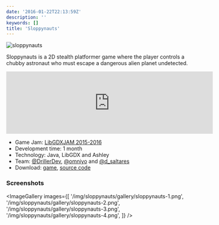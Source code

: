 ```yaml
---
date: '2016-01-22T22:13:59Z'
description: ''
keywords: []
title: 'Sloppynauts'
---
```


![sloppynauts](/img/sloppynauts/sloppynauts.png)

Sloppynauts is a 2D stealth platformer game where the player controls a chubby astronaut who must escape a dangerous alien planet undetected.

<iframe
  src="https://itch.io/embed/51210"
  width="552"
  height="167"
  frameborder="0"
></iframe>

- Game Jam: [LibGDXJAM 2015-2016](http://itch.io/jam/libgdxjam/entries)
- Development time: 1 month
- Technology: Java, LibGDX and Ashley
- Team: [@DrillerDev](https://twitter.com/DrillerDev), [@omniyo](https://twitter.com/omniyo) and [@d_saltares](https://twitter.com/d_saltares)
- Download: [game](http://itch.io/jam/libgdxjam/rate/51210), [source code](https://github.com/dsaltares/libgdxjam)

### Screenshots

<ImageGallery
  images={[
    '/img/sloppynauts/gallery/sloppynauts-1.png',
    '/img/sloppynauts/gallery/sloppynauts-2.png',
    '/img/sloppynauts/gallery/sloppynauts-3.png',
    '/img/sloppynauts/gallery/sloppynauts-4.png',
  ]}
/>
